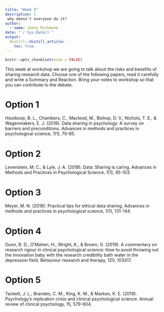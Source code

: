 ```yaml
---
title: "Week 5"
description: |
 why doesn't everyone do it?
author:
  - name: Jenny Richmond
date: "`r Sys.Date()`"
output:
  distill::distill_article:
    toc: true
---
```


```r
knitr::opts_chunk$set(echo = FALSE)
```

This week at workshop we are going to talk about the risks and benefits of sharing research data. Choose one of the following papers, read it carefully and write a Summary and Reaction. Bring your notes to workshop so that you can contribute to the debate. 

# Option 1

Houtkoop, B. L., Chambers, C., Macleod, M., Bishop, D. V., Nichols, T. E., & Wagenmakers, E. J. (2018). Data sharing in psychology: A survey on barriers and preconditions. Advances in methods and practices in psychological science, 1(1), 70-85.

# Option 2

Levenstein, M. C., & Lyle, J. A. (2018). Data: Sharing is caring. Advances in Methods and Practices in Psychological Science, 1(1), 95-103.



# Option 3

Meyer, M. N. (2018). Practical tips for ethical data sharing. Advances in methods and practices in psychological science, 1(1), 131-144.


# Option 4

Dunn, B. D., O'Mahen, H., Wright, K., & Brown, G. (2019). A commentary on research rigour in clinical psychological science: How to avoid throwing out the innovation baby with the research credibility bath water in the depression field. Behaviour research and therapy, 120, 103417.

# Option 5

Tackett, J. L., Brandes, C. M., King, K. M., & Markon, K. E. (2019). Psychology's replication crisis and clinical psychological science. Annual review of clinical psychology, 15, 579-604.